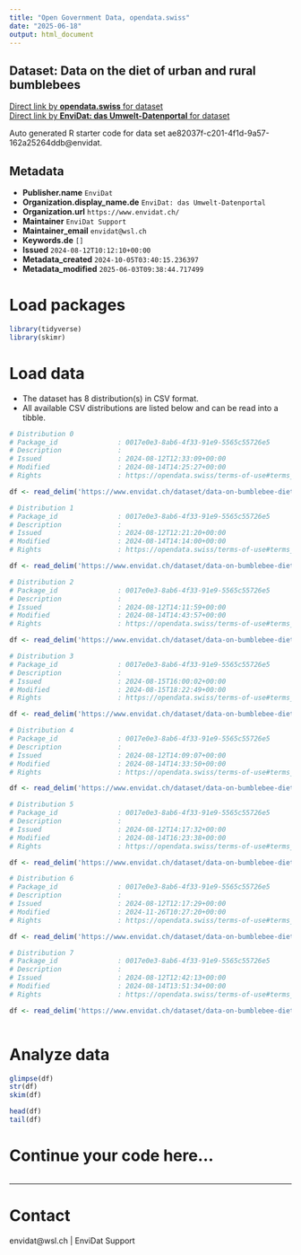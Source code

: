 ```yaml
---
title: "Open Government Data, opendata.swiss"
date: "2025-06-18"
output: html_document
---
```


## Dataset: Data on the diet of urban and rural bumblebees



[Direct link by **opendata.swiss** for dataset](https://opendata.swiss/de/dataset/data-on-the-diet-of-urban-and-rural-bumblebees)<br>
[Direct link by **EnviDat: das Umwelt-Datenportal** for dataset](https://www.envidat.ch/#/metadata/data-on-bumblebee-dietary-patterns)

Auto generated R starter code for data set ae82037f-c201-4f1d-9a57-162a25264ddb@envidat.

## Metadata

- **Publisher.name** `EnviDat`
- **Organization.display_name.de** `EnviDat: das Umwelt-Datenportal`
- **Organization.url** `https://www.envidat.ch/`
- **Maintainer** `EnviDat Support`
- **Maintainer_email** `envidat@wsl.ch`
- **Keywords.de** `[]`
- **Issued** `2024-08-12T10:12:10+00:00`
- **Metadata_created** `2024-10-05T03:40:15.236397`
- **Metadata_modified** `2025-06-03T09:38:44.717499`


# Load packages

```r

library(tidyverse)
library(skimr)

```

# Load data

-   The dataset has 8 distribution(s) in CSV format.
-   All available CSV distributions are listed below and can be read into a tibble.

```r

# Distribution 0
# Package_id               : 0017e0e3-8ab6-4f33-91e9-5565c55726e5
# Description              : 
# Issued                   : 2024-08-12T12:33:09+00:00
# Modified                 : 2024-08-14T14:25:27+00:00
# Rights                   : https://opendata.swiss/terms-of-use#terms_by

df <- read_delim('https://www.envidat.ch/dataset/data-on-bumblebee-dietary-patterns/resource/0b2c5c45-629f-4b01-8c58-535c06c74fb2')

# Distribution 1
# Package_id               : 0017e0e3-8ab6-4f33-91e9-5565c55726e5
# Description              : 
# Issued                   : 2024-08-12T12:21:20+00:00
# Modified                 : 2024-08-14T14:14:00+00:00
# Rights                   : https://opendata.swiss/terms-of-use#terms_by

df <- read_delim('https://www.envidat.ch/dataset/data-on-bumblebee-dietary-patterns/resource/ce8bb95f-caaf-4959-a7c9-07bf93806939')

# Distribution 2
# Package_id               : 0017e0e3-8ab6-4f33-91e9-5565c55726e5
# Description              : 
# Issued                   : 2024-08-12T14:11:59+00:00
# Modified                 : 2024-08-14T14:43:57+00:00
# Rights                   : https://opendata.swiss/terms-of-use#terms_by

df <- read_delim('https://www.envidat.ch/dataset/data-on-bumblebee-dietary-patterns/resource/06afcb49-cc9f-45da-b64f-5860c277d498')

# Distribution 3
# Package_id               : 0017e0e3-8ab6-4f33-91e9-5565c55726e5
# Description              : 
# Issued                   : 2024-08-15T16:00:02+00:00
# Modified                 : 2024-08-15T18:22:49+00:00
# Rights                   : https://opendata.swiss/terms-of-use#terms_by

df <- read_delim('https://www.envidat.ch/dataset/data-on-bumblebee-dietary-patterns/resource/79128caa-e0a4-43d6-8b60-ff111075a984')

# Distribution 4
# Package_id               : 0017e0e3-8ab6-4f33-91e9-5565c55726e5
# Description              : 
# Issued                   : 2024-08-12T14:09:07+00:00
# Modified                 : 2024-08-14T14:33:50+00:00
# Rights                   : https://opendata.swiss/terms-of-use#terms_by

df <- read_delim('https://www.envidat.ch/dataset/data-on-bumblebee-dietary-patterns/resource/79d981d0-0c62-4e78-810f-750644a08176')

# Distribution 5
# Package_id               : 0017e0e3-8ab6-4f33-91e9-5565c55726e5
# Description              : 
# Issued                   : 2024-08-12T14:17:32+00:00
# Modified                 : 2024-08-14T16:23:38+00:00
# Rights                   : https://opendata.swiss/terms-of-use#terms_by

df <- read_delim('https://www.envidat.ch/dataset/data-on-bumblebee-dietary-patterns/resource/f34a3f6e-91f3-4619-a258-8e4408050032')

# Distribution 6
# Package_id               : 0017e0e3-8ab6-4f33-91e9-5565c55726e5
# Description              : 
# Issued                   : 2024-08-12T12:17:29+00:00
# Modified                 : 2024-11-26T10:27:20+00:00
# Rights                   : https://opendata.swiss/terms-of-use#terms_by

df <- read_delim('https://www.envidat.ch/dataset/data-on-bumblebee-dietary-patterns/resource/0fd97e8a-015e-4f9b-8c28-14ce1ae4dc6a')

# Distribution 7
# Package_id               : 0017e0e3-8ab6-4f33-91e9-5565c55726e5
# Description              : 
# Issued                   : 2024-08-12T12:42:13+00:00
# Modified                 : 2024-08-14T13:51:34+00:00
# Rights                   : https://opendata.swiss/terms-of-use#terms_by

df <- read_delim('https://www.envidat.ch/dataset/data-on-bumblebee-dietary-patterns/resource/75bace68-f772-4103-9fdf-8395ce1c3d51')



```

# Analyze data

```r

glimpse(df)
str(df)
skim(df)

head(df)
tail(df)

```

# Continue your code here...

```r

```

------------------------------------------------------------------------

# Contact

envidat@wsl.ch | EnviDat Support
